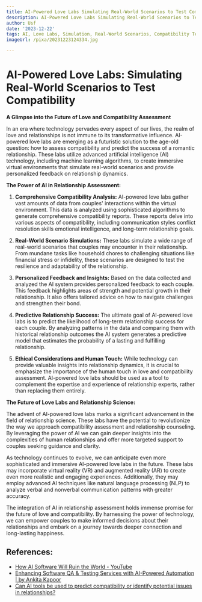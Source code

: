 ```yaml
---
title: AI-Powered Love Labs Simulating Real-World Scenarios to Test Compatibility
description: AI-Powered Love Labs Simulating Real-World Scenarios to Test Compatibility
author: Usf
date: '2023-12-22'
tags: AI, Love Labs, Simulation, Real-World Scenarios, Compatibility Testing
imageUrl: /pixa/20231223124334.jpg

---
```

# AI-Powered  Love Labs: Simulating Real-World Scenarios to Test Compatibility

**A Glimpse into the Future  of Love and Compatibility Assessment**

In an  era where technology pervades every aspect of our lives, the realm of love and relationships is not immune  to its transformative influence. AI-powered love labs are emerging as a  futuristic solution to the age-old question:  how to assess compatibility  and predict the success of a romantic relationship. These labs utilize advanced  artificial intelligence (AI) technology, including machine learning algorithms, to create immersive  virtual environments that simulate real-world scenarios  and provide personalized feedback on relationship dynamics.

**The Power of AI in Relationship  Assessment:**

1.  **Comprehensive Compatibility Analysis:** AI-powered love labs gather vast amounts of data from  couples' interactions within the virtual environment. This data is analyzed using sophisticated algorithms to  generate comprehensive compatibility reports. These reports delve into various aspects of compatibility, including communication styles conflict resolution skills emotional intelligence, and long-term relationship goals.

2. **Real-World  Scenario  Simulations:** These labs simulate  a wide range of real-world scenarios that couples may encounter  in their relationship. From mundane tasks like household chores to challenging situations like financial  stress or infidelity, these scenarios are designed to test the resilience and adaptability of the relationship.

3. **Personalized Feedback and  Insights:** Based on the data collected  and analyzed the AI system provides personalized feedback to each couple. This feedback highlights areas of strength and potential growth in their relationship. It also offers tailored advice  on how to navigate challenges and strengthen their bond.

4.  **Predictive Relationship Success:** The ultimate goal of AI-powered love labs is to predict the likelihood of long-term relationship success for each couple. By analyzing patterns in  the data and comparing  them with historical relationship outcomes the AI system generates  a predictive model that estimates the  probability of a  lasting and fulfilling relationship.

5. **Ethical Considerations and Human Touch:** While technology can  provide valuable insights into relationship dynamics, it is crucial to emphasize the importance of the human touch in love and compatibility assessment. AI-powered love labs should be used as a tool to complement the expertise and experience of relationship experts, rather than replacing  them entirely.

**The Future of Love Labs and Relationship Science:**

The advent of AI-powered love labs marks a significant advancement in  the field of relationship science. These  labs have the potential  to revolutionize the  way we approach compatibility assessment and relationship counseling. By leveraging the power of AI we can gain deeper insights into the complexities of human relationships  and offer more targeted support to  couples seeking guidance and clarity.

As  technology  continues to  evolve, we can anticipate even more sophisticated and immersive AI-powered love labs in  the future. These labs may incorporate  virtual reality (VR)  and augmented reality (AR) to create even more  realistic  and engaging experiences. Additionally, they may employ advanced AI techniques  like natural language processing (NLP) to analyze verbal and nonverbal communication patterns with greater accuracy.

The integration of AI  in relationship assessment holds immense  promise for the future of love and compatibility. By  harnessing the power  of technology, we can empower couples  to make informed decisions about  their relationships and embark on a journey towards deeper connection and long-lasting happiness.

## References:
- [How AI Software Will Ruin the World - YouTube](https://youtube.com/watch?v=rtWHtamvano)
- [Enhancing Software QA & Testing Services with AI-Powered Automation | by Ankita Kapoor](https://ankitakapoor23.medium.com/enhancing-software-qa-testing-services-with-ai-powered-automation-ba3fc6e12dfb)
- [Can AI tools be used to predict compatibility or identify potential issues in relationships?](https://www.quora.com/Can-AI-tools-be-used-to-predict-compatibility-or-identify-potential-issues-in-relationships)

